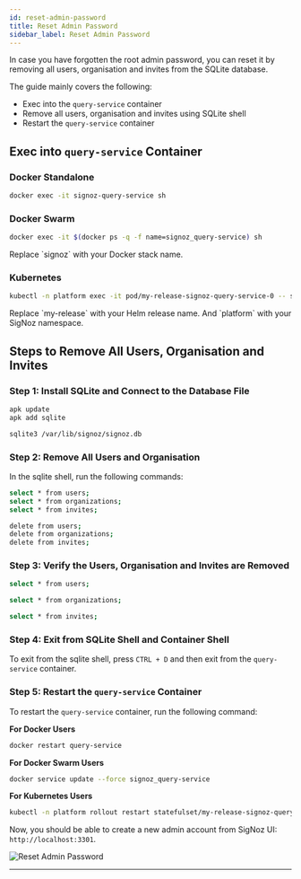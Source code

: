 ```yaml
---
id: reset-admin-password
title: Reset Admin Password
sidebar_label: Reset Admin Password
---
```


In case you have forgotten the root admin password, you can reset it
by removing all users, organisation and invites from the SQLite database.

The guide mainly covers the following:
- Exec into the `query-service` container
- Remove all users, organisation and invites using SQLite shell
- Restart the `query-service` container

## Exec into `query-service` Container

### Docker Standalone

```bash
docker exec -it signoz-query-service sh
```

### Docker Swarm

```bash
docker exec -it $(docker ps -q -f name=signoz_query-service) sh
```

<Admonition type="info">
Replace `signoz` with your Docker stack name.
</Admonition>

### Kubernetes

```bash
kubectl -n platform exec -it pod/my-release-signoz-query-service-0 -- sh
```

<Admonition type="info">
Replace `my-release` with your Helm release name. And `platform` with your
SigNoz namespace.
</Admonition>

## Steps to Remove All Users, Organisation and Invites

### Step 1: Install SQLite and Connect to the Database File

```bash
apk update
apk add sqlite

sqlite3 /var/lib/signoz/signoz.db
```

### Step 2: Remove All Users and Organisation

In the sqlite shell, run the following commands:

```bash
select * from users;
select * from organizations;
select * from invites;

delete from users;
delete from organizations;
delete from invites;
```

### Step 3: Verify the Users, Organisation and Invites are Removed

```bash
select * from users;

select * from organizations;

select * from invites;
```

### Step 4: Exit from SQLite Shell and Container Shell

To exit from the sqlite shell, press `CTRL + D` and then exit from the
`query-service` container.

### Step 5: Restart the `query-service` Container

To restart the `query-service` container, run the following command:

**For Docker Users**

```bash
docker restart query-service
```

**For Docker Swarm Users**

```bash
docker service update --force signoz_query-service
```

**For Kubernetes Users**

```bash
kubectl -n platform rollout restart statefulset/my-release-signoz-query-service
```

Now, you should be able to create a new admin account from SigNoz UI: `http://localhost:3301`.

![Reset Admin Password](/img/docs/sqlite-reset-admin-password.webp)

---
